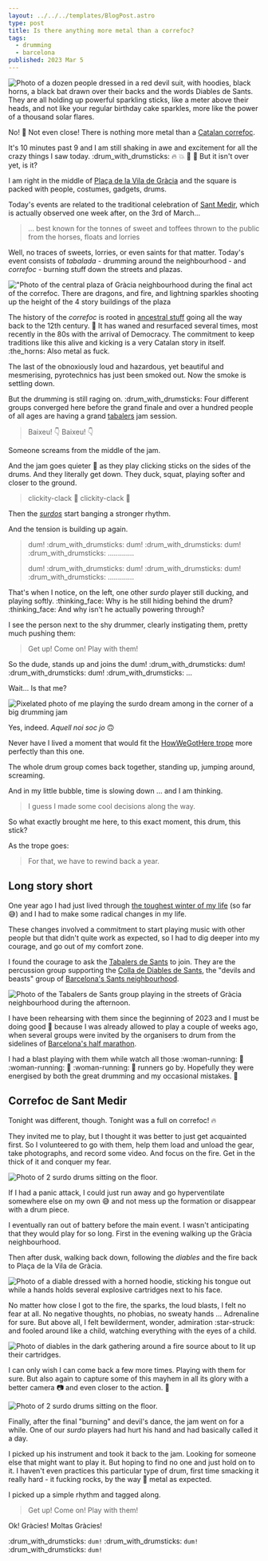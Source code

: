 ```yaml
---
layout: ../../../templates/BlogPost.astro
type: post
title: Is there anything more metal than a correfoc?
tags:
  - drumming
  - barcelona
published: 2023 Mar 5
---
```


<Hero>

![Photo of a dozen people dressed in a red devil suit, with hoodies, black horns, a black bat drawn over their backs and the words Diables de Sants. They are all holding up powerful sparkling sticks, like a meter above their heads, and not like your regular birthday cake sparkles, more like the power of a thousand solar flares.](./media/correfoc-diables-de-sants.jpg 'Not your typical birthday cake sparkles')

</Hero>

<Abstract>

No! :pinched_fingers: Not even close! There is nothing more metal than a [Catalan correfoc](https://en.wikipedia.org/wiki/Correfoc).

It's 10 minutes past 9 and I am still shaking in awe and excitement for all the crazy things I saw today. :drum_with_drumsticks: :fire: :boom: :dragon: :japanese_goblin: But it isn't over yet, is it?

</Abstract>

I am right in the middle of [Plaça de la Vila de Gràcia](https://goo.gl/maps/RnFgDXWBQjs5kwHf8) and the square is packed with people, costumes, gadgets, drums.

Today's events are related to the traditional celebration of [Sant Medir](https://www.barcelona.cat/culturapopular/en/festivals-and-traditions/sant-medir), which is actually observed one week after, on the 3rd of March...

> ... best known for the tonnes of sweet and toffees thrown to the public from the horses, floats and lorries

Well, no traces of sweets, lorries, or even saints for that matter. Today's event consists of _tabalada_ - drumming around the neighbourhood - and _correfoc_ - burning stuff down the streets and plazas.

!["Photo of the central plaza of Gràcia neighbourhood during the final act of the correfoc. There are dragons, and fire, and lightning sparkles shooting up the height of the 4 story buildings of the plaza](./media/correfoc-in-gracia.jpg 'Bats and dragons, fire and blasts, heavy as f')

The history of the _correfoc_ is rooted in [ancestral stuff](https://en.wikipedia.org/wiki/Ball_de_diables) going all the way back to the 12th century. :exploding_head: It has waned and resurfaced several times, most recently in the 80s with the arrival of Democracy. The commitment to keep traditions like this alive and kicking is a very Catalan story in itself. :the_horns: Also metal as fuck.

The last of the obnoxiously loud and hazardous, yet beautiful and mesmerising, pyrotechnics has just been smoked out. Now the smoke is settling down.

But the drumming is still raging on. :drum_with_drumsticks: Four different groups converged here before the grand finale and over a hundred people of all ages are having a grand [tabalers](https://en.wikipedia.org/wiki/Drum) jam session.

> Baixeu! :point_down: Baixeu! :point_down:

Someone screams from the middle of the jam.

And the jam goes quieter :shushing_face: as they play clicking sticks on the sides of the drums. And they literally get down. They duck, squat, playing softer and closer to the ground.

> clickity-clack :chopsticks: clickity-clack :chopsticks:

Then the _[surdos](https://www.youtube.com/watch?v=S9tHmSbM2P4)_ start banging a stronger rhythm.

And the tension is building up again.

> dum! :drum_with_drumsticks: dum! :drum_with_drumsticks: dum! :drum_with_drumsticks: .............
>
> dum! :drum_with_drumsticks: dum! :drum_with_drumsticks: dum! :drum_with_drumsticks: .............

That's when I notice, on the left, one other _surdo_ player still ducking, and playing softly. :thinking_face: Why is he still hiding behind the drum? :thinking_face: And why isn't he actually powering through?

I see the person next to the shy drummer, clearly instigating them, pretty much pushing them:

> Get up! Come on! Play with them!

So the dude, stands up and joins the dum! :drum_with_drumsticks: dum! :drum_with_drumsticks: dum! :drum_with_drumsticks: ...

Wait... Is that me?

![Pixelated photo of me playing the surdo dream among in the corner of a big drumming jam](./media/how-did-i-get-here.jpg 'Am I the shy drummer in the corner?')

Yes, indeed. _Aquell noi soc jo_ :upside_down_face:

Never have I lived a moment that would fit the [HowWeGotHere trope](https://tvtropes.org/pmwiki/pmwiki.php/Quotes/HowWeGotHere) more perfectly than this one.

The whole drum group comes back together, standing up, jumping around, screaming.

And in my little bubble, time is slowing down ... and I am thinking.

> I guess I made some cool decisions along the way.

So what exactly brought me here, to this exact moment, this drum, this stick?

As the trope goes:

> For that, we have to rewind back a year.

## Long story short

One year ago I had just lived through [the toughest winter of my life](/posts/2023-03/the-toughest-winter) (so far :sweat_smile:) and I had to make some radical changes in my life.

These changes involved a commitment to start playing music with other people but that didn't quite work as expected, so I had to dig deeper into my courage, and go out of my comfort zone.

I found the courage to ask the [Tabalers de Sants](https://twitter.com/TabalersS) to join. They are the percussion group supporting the [Colla de Diables de Sants](https://en.wikipedia.org/wiki/Ball_de_diables), the "devils and beasts" group of [Barcelona's Sants neighbourhood](https://en.wikipedia.org/wiki/Sants).

![Photo of the Tabalers de Sants group playing in the streets of Gràcia neighbourhood during the afternoon.](./media/tabalers-de-sants.jpg 'Tabalers de Sants, firetruck in the background')

I have been rehearsing with them since the beginning of 2023 and I must be doing good :grimacing: because I was already allowed to play a couple of weeks ago, when several groups were invited by the organisers to drum from the sidelines of [Barcelona's half marathon](https://edreamsmitjabarcelona.com/en/).

I had a blast playing with them while watch all those :woman-running: :runner: :woman-running: :runner: :woman-running: :runner: runners go by. Hopefully they were energised by both the great drumming and my occasional mistakes. :grimacing:

## Correfoc de Sant Medir

Tonight was different, though. Tonight was a full on correfoc! :fire:

They invited me to play, but I thought it was better to just get acquainted first. So I volunteered to go with them, help them load and unload the gear, take photographs, and record some video. And focus on the fire. Get in the thick of it and conquer my fear.

![Photo of 2 surdo drums sitting on the floor.](./media/surdo-drums.jpg 'These drums know what happens later')

If I had a panic attack, I could just run away and go hyperventilate somewhere else on my own :sweat_smile: and not mess up the formation or disappear with a drum piece.

I eventually ran out of battery before the main event. I wasn't anticipating that they would play for so long. First in the evening walking up the Gràcia neighbourhood.

Then after dusk, walking back down, following the _diables_ and the fire back to Plaça de la Vila de Gràcia.

![Photo of a diable dressed with a horned hoodie, sticking his tongue out while a hands holds several explosive cartridges next to his face.](./media/correfoc-diable.jpg 'The sun has set, time to burn these down')

No matter how close I got to the fire, the sparks, the loud blasts, I felt no fear at all. No negative thoughts, no phobias, no sweaty hands ... Adrenaline for sure. But above all, I felt bewilderment, wonder, admiration :star-struck: and fooled around like a child, watching everything with the eyes of a child.

![Photo of diables in the dark gathering around a fire source about to lit up their cartridges.](./media/correfoc-fire.jpg 'This street is getting lit')

I can only wish I can come back a few more times. Playing with them for sure. But also again to capture some of this mayhem in all its glory with a better camera :camera: and even closer to the action. :movie_camera:

![Photo of 2 surdo drums sitting on the floor.](./media/correfoc-carrer-gran-de-sants.jpg 'Gràcia es crema')

Finally, after the final "burning" and devil's dance, the jam went on for a while. One of our _surdo_ players had hurt his hand and had basically called it a day.

I picked up his instrument and took it back to the jam. Looking for someone else that might want to play it. But hoping to find no one and just hold on to it. I haven't even practices this particular type of drum, first time smacking it really hard - it fucking rocks, by the way :muscle: metal as expected.

I picked up a simple rhythm and tagged along.

> Get up! Come on! Play with them!

Ok! Gràcies! Moltas Gràcies!

:drum_with_drumsticks: `dum!` :drum_with_drumsticks: `dum!` :drum_with_drumsticks: `dum!`
